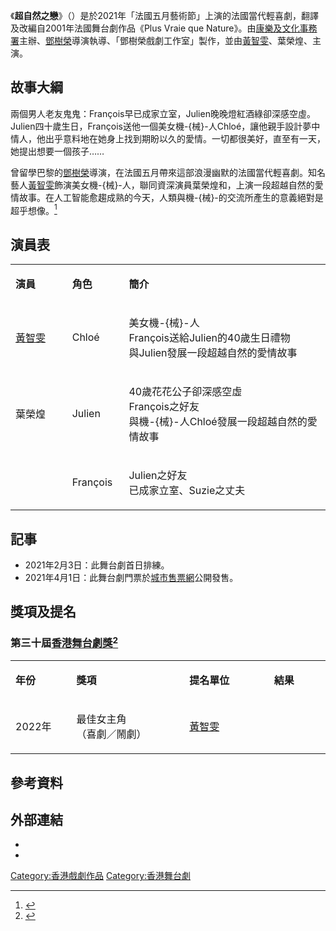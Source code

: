 {{Infobox Performing Act 
| title =《超自然之戀》<br> Larger Than Life
| image_file = 超自然之戀poster.jpg
| image_size =  200px
| image_caption =  
| category = [[舞台劇|舞台劇]]
| location = [[香港大會堂|香港大會堂]]劇院
| number_play = 4場
| date = 2021年5月13-15日(夜場)<br>2021年5月15日(日場)
| language = [[中文|中文]]（[[粵語|粵語]]）
| time = 120分鐘
| actor = [[黃智雯|黃智雯]]、葉榮煌、{{link-yue|Joe Wong|王耀祖|王耀祖}}
| organizer = [[康樂及文化事務署|康樂及文化事務署]] 
| producer = 鄧樹榮戲劇工作室
| director = [[鄧樹榮|鄧樹榮]]
| screenwriter = {{link-fr|Martial Courcier}}
| translator = [[鄭國偉|鄭國偉]]、[[鄧樹榮|鄧樹榮]]
| design_stage = 孫詠君
| lighting= 張素宜
| music = Stéphane Lam
| design_figure = 孫詠君
|}}
《'''超自然之戀'''》（{{lang-en| Larger Than Life}}）是於2021年「法國五月藝術節」上演的法國當代輕喜劇，翻譯及改編自2001年法國舞台劇作品《Plus Vraie que Nature》。由[[康樂及文化事務署|康樂及文化事務署]]主辦、[[鄧樹榮|鄧樹榮]]導演執導、「鄧樹榮戲劇工作室」製作，並由[[黃智雯|黃智雯]]、葉榮煌、{{link-yue|Joe Wong|王耀祖|王耀祖}}主演。

==故事大綱==
兩個男人老友鬼鬼：François早已成家立室，Julien晚晚燈紅酒綠卻深感空虛。Julien四十歲生日，François送他一個美女機-{械}-人Chloé，讓他親手設計夢中情人，他出乎意料地在她身上找到期盼以久的愛情。一切都很美好，直至有一天，她提出想要一個孩子……

曾留學巴黎的[[鄧樹榮|鄧樹榮]]導演，在法國五月帶來這部浪漫幽默的法國當代輕喜劇。知名藝人[[黃智雯|黃智雯]]飾演美女機-{械}-人，聯同資深演員葉榮煌和{{link-yue|Joe Wong|王耀祖|王耀祖}}，上演一段超越自然的愛情故事。在人工智能愈趨成熟的今天，人類與機-{械}-的交流所產生的意義絕對是超乎想像。<ref>{{Cite web|title=超自然之戀|url=https://www.frenchmay.com/zht/events/%E8%B6%85%E8%87%AA%E7%84%B6%E4%B9%8B%E6%88%80/|access-date=2021-03-31|archive-date=2021-04-02|archive-url=https://web.archive.org/web/20210402184816/https://www.frenchmay.com/zht/events/%E8%B6%85%E8%87%AA%E7%84%B6%E4%B9%8B%E6%88%80/|dead-url=no}}</ref>

== 演員表 ==
{|class="wikitable" width="65%"
|- style="background:cornflowerblue; color:white" align=center
|style="width:18%"|'''演員'''||style="width:18%"|'''角色'''||'''簡介'''
|-
|[[黃智雯|黃智雯]]||Chloé||美女機-{械}-人<br>François送給Julien的40歲生日禮物<br>與Julien發展一段超越自然的愛情故事
|- 
|葉榮煌||Julien||40歲花花公子卻深感空虛<br>François之好友<br>與機-{械}-人Chloé發展一段超越自然的愛情故事
|-
|{{link-yue|Joe Wong|王耀祖|王耀祖}}||François||Julien之好友<br>已成家立室、Suzie之丈夫
|}

==記事==
* 2021年2月3日：此舞台劇首日排練。
* 2021年4月1日：此舞台劇門票於[[城市售票網|城市售票網]]公開發售。

==獎項及提名==
=== 第三十屆[[香港舞台劇獎|香港舞台劇獎]]<ref>{{Cite news |url= https://www.instagram.com/p/CabSLkLAW_p/?utm_medium=copy_link |title=第三十屆香港舞台劇獎提名名單 |date=2022-02-22 |work=香港戲劇協會 Instagram}}</ref> ===
{|class="wikitable" width="100%"
|- style="background:pink; color:black" align=center
|style="width:10%"|'''年份'''||style="width:20%"|'''獎項'''||style="width:15%"|'''提名單位'''||style="width:10%"|'''結果'''
|-align=center
|2022年||最佳女主角<br>（喜劇／鬧劇）||[[黃智雯|黃智雯]]||{{nom}}
|}

==參考資料==
{{reflist|1}}

==外部連結==

*{{Cite web|title=超自然之戀|url=https://www.frenchmay.com/zht/events/%E8%B6%85%E8%87%AA%E7%84%B6%E4%B9%8B%E6%88%80/|access-date=2021-03-31|archive-date=2021-04-02|archive-url=https://web.archive.org/web/20210402184816/https://www.frenchmay.com/zht/events/%E8%B6%85%E8%87%AA%E7%84%B6%E4%B9%8B%E6%88%80/|dead-url=no}}
*{{Cite web|title=法國五月藝術節2021：《超自然之戀》|url=https://ticket.urbtix.hk/internet/zh_TW/eventDetail/41740}}

[[Category:香港戲劇作品|Category:香港戲劇作品]]
[[Category:香港舞台劇|Category:香港舞台劇]]